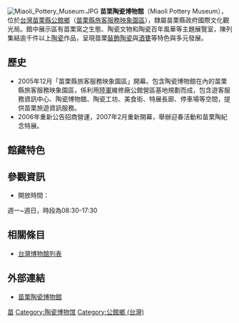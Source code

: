 [[File:Miaoli_Pottery_Museum.JPG|thumb]]
'''苗栗陶瓷博物館'''（Miaoli Pottery Museum），位於[[台灣|台灣]][[苗栗縣|苗栗縣]][[公館鄉_(臺灣)|公館鄉]]（[[苗栗縣旅客服務映象園區|苗栗縣旅客服務映象園區]]），隸屬苗栗縣政府國際文化觀光局。館中展示區有苗栗窯之生態、陶瓷文物和陶瓷百年風華等主題展覽室，陳列集結逾千件以上[[陶瓷|陶瓷]]作品，呈現苗栗[[裝飾陶瓷|裝飾陶瓷]]與[[酒甕|酒甕]]等特色與多元發展。
　　
== 歷史 ==
*2005年12月「苗栗縣旅客服務映象園區」開幕。包含陶瓷博物館在內的苗栗縣旅客服務映象園區，係利用[[陸軍|陸軍]]維修廠公館營區基地規劃而成，包含遊客服務資訊中心、陶瓷博物館、陶瓷工坊、美食街、特展長廊、停車場等空間，提供苗栗旅遊資訊服務。
*2006年重新公告招商營運，2007年2月重新開幕，舉辦迎春活動和苗栗陶紀念特展。

== 館藏特色 ==

== 參觀資訊 ==
*開放時間：
週一~週日，時段為08:30-17:30

== 相關條目 ==
*[[台灣博物館列表|台灣博物館列表]]

== 外部連結 ==
*[https://web.archive.org/web/20190327091644/https://cultural.mlc.gov.tw/?fbclid=IwAR3MKkmEHmfwDdqDvXgiaWhy411tMyhLtu03MK_oJC61woNO0DPtLR6cB-I 苗栗陶瓷博物館]

[[Category:苗栗縣博物館|苗]]
[[Category:陶瓷博物馆|Category:陶瓷博物馆]]
[[Category:公館鄉_(台灣)|Category:公館鄉 (台灣)]]